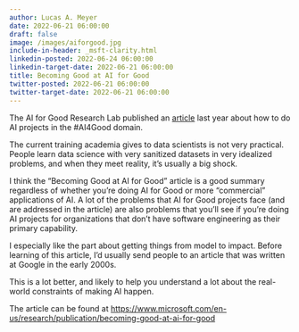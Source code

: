 ```yaml
---
author: Lucas A. Meyer
date: 2022-06-21 06:00:00
draft: false
image: /images/aiforgood.jpg
include-in-header: _msft-clarity.html
linkedin-posted: 2022-06-24 06:00:00
linkedin-target-date: 2022-06-21 06:00:00
title: Becoming Good at AI for Good
twitter-posted: 2022-06-21 06:00:00
twitter-target-date: 2022-06-21 06:00:00
---
```


The AI for Good Research Lab published an [article](https://www.microsoft.com/en-us/research/publication/becoming-good-at-ai-for-good) last year about how to do AI projects in the #AI4Good domain. 

The current training academia gives to data scientists is not very practical. People learn data science with very sanitized datasets in very idealized problems, and when they meet reality, it's usually a big shock.

I think the "Becoming Good at AI for Good" article is a good summary regardless of whether you're doing AI for Good or more "commercial" applications of AI. A lot of the problems that AI for Good projects face (and are addressed in the article) are also problems that you'll see if you're doing AI projects for organizations that don't have software engineering as their primary capability. 

I especially like the part about getting things from model to impact. Before learning of this article, I'd usually send people to an article that was written at Google in the early 2000s. 

This is a lot better, and likely to help you understand a lot about the real-world constraints of making AI happen.

The article can be found at <https://www.microsoft.com/en-us/research/publication/becoming-good-at-ai-for-good>

